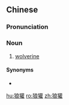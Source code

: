 ==Chinese==
{{zh-forms}}

===Pronunciation===
{{zh-pron
|m=lánghuān
|c=long4 fun1
|cat=n
}}

===Noun===
{{zh-noun}}

# [[wolverine]] {{gloss|Gulo gulo}}

====Synonyms====
* {{zh-l|貂熊}}

{{zh-cat|Mammals}}

[[hu:狼獾]]
[[ro:狼獾]]
[[zh:狼獾]]